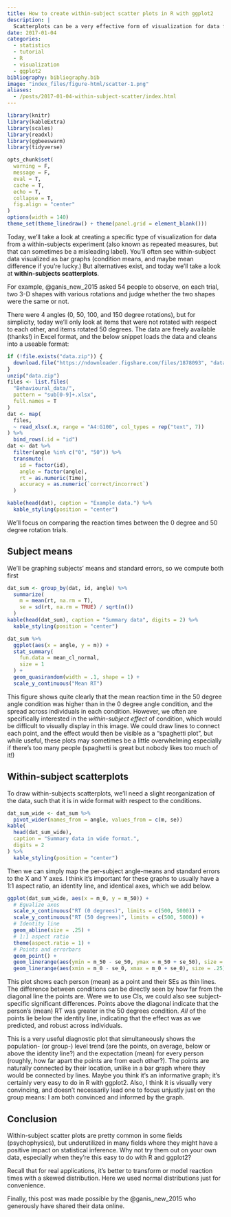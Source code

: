 ```yaml
---
title: How to create within-subject scatter plots in R with ggplot2
description: |
  Scatterplots can be a very effective form of visualization for data from within-subjects experiments. You'll often see within-subject data visualized as bar graphs (condition means, and maybe mean difference if you're lucky.) But alternatives exist, and today we'll take a look at within-subjects scatterplots.
date: 2017-01-04
categories:
  - statistics
  - tutorial
  - R
  - visualization
  - ggplot2
bibliography: bibliography.bib
image: "index_files/figure-html/scatter-1.png"
aliases:
  - /posts/2017-01-04-within-subject-scatter/index.html
---
```


```r
library(knitr)
library(kableExtra)
library(scales)
library(readxl)
library(ggbeeswarm)
library(tidyverse)
```

```r
opts_chunk$set(
  warning = F,
  message = F,
  eval = T,
  cache = T,
  echo = T,
  collapse = T,
  fig.align = "center"
)
options(width = 140)
theme_set(theme_linedraw() + theme(panel.grid = element_blank()))
```

Today, we'll take a look at creating a specific type of visualization for data from a within-subjects experiment (also known as repeated measures, but that can sometimes be a misleading label). You'll often see within-subject data visualized as bar graphs (condition means, and maybe mean difference if you're lucky.) But alternatives exist, and today we'll take a look at **within-subjects scatterplots**.

For example, @ganis_new_2015 asked 54 people to observe, on each trial, two 3-D shapes with various rotations and judge whether the two shapes were the same or not.

There were 4 angles (0, 50, 100, and 150 degree rotations), but for simplicity, today we'll only look at items that were not rotated with respect to each other, and items rotated 50 degrees. The data are freely available (thanks!) in Excel format, and the below snippet loads the data and cleans into a useable format:

```r
if (!file.exists("data.zip")) {
  download.file("https://ndownloader.figshare.com/files/1878093", "data.zip")
}
unzip("data.zip")
files <- list.files(
  "Behavioural_data/",
  pattern = "sub[0-9]+.xlsx",
  full.names = T
)
dat <- map(
  files,
  ~ read_xlsx(.x, range = "A4:G100", col_types = rep("text", 7))
) %>%
  bind_rows(.id = "id")
dat <- dat %>%
  filter(angle %in% c("0", "50")) %>%
  transmute(
    id = factor(id),
    angle = factor(angle),
    rt = as.numeric(Time),
    accuracy = as.numeric(`correct/incorrect`)
  )
```

```r
kable(head(dat), caption = "Example data.") %>%
  kable_styling(position = "center")
```

We'll focus on comparing the reaction times between the 0 degree and 50 degree rotation trials.

## Subject means

We'll be graphing subjects' means and standard errors, so we compute both first

```r
dat_sum <- group_by(dat, id, angle) %>%
  summarize(
    m = mean(rt, na.rm = T),
    se = sd(rt, na.rm = TRUE) / sqrt(n())
  )
kable(head(dat_sum), caption = "Summary data", digits = 2) %>%
  kable_styling(position = "center")
```

```r
dat_sum %>%
  ggplot(aes(x = angle, y = m)) +
  stat_summary(
    fun.data = mean_cl_normal,
    size = 1
  ) +
  geom_quasirandom(width = .1, shape = 1) +
  scale_y_continuous("Mean RT")
```

This figure shows quite clearly that the mean reaction time in the 50 degree angle condition was higher than in the 0 degree angle condition, and the spread across individuals in each condition. However, we often are specifically interested in the *within-subject effect* of condition, which would be difficult to visually display in this image. We could draw lines to connect each point, and the effect would then be visible as a "spaghetti plot", but while useful, these plots may sometimes be a little overwhelming especially if there's too many people (spaghetti is great but nobody likes too much of it!)

## Within-subject scatterplots

To draw within-subjects scatterplots, we'll need a slight reorganization of the data, such that it is in wide format with respect to the conditions.

```r
dat_sum_wide <- dat_sum %>%
  pivot_wider(names_from = angle, values_from = c(m, se))
kable(
  head(dat_sum_wide),
  caption = "Summary data in wide format.",
  digits = 2
) %>%
  kable_styling(position = "center")
```

Then we can simply map the per-subject angle-means and standard errors to the X and Y axes. I think it's important for these graphs to usually have a 1:1 aspect ratio, an identity line, and identical axes, which we add below.

```r
ggplot(dat_sum_wide, aes(x = m_0, y = m_50)) +
  # Equalize axes
  scale_x_continuous("RT (0 degrees)", limits = c(500, 5000)) +
  scale_y_continuous("RT (50 degrees)", limits = c(500, 5000)) +
  # Identity line
  geom_abline(size = .25) +
  # 1:1 aspect ratio
  theme(aspect.ratio = 1) +
  # Points and errorbars
  geom_point() +
  geom_linerange(aes(ymin = m_50 - se_50, ymax = m_50 + se_50), size = .25) +
  geom_linerange(aes(xmin = m_0 - se_0, xmax = m_0 + se_0), size = .25)
```

This plot shows each person (mean) as a point and their SEs as thin lines. The difference between conditions can be directly seen by how far from the diagonal line the points are. Were we to use CIs, we could also see subject-specific significant differences. Points above the diagonal indicate that the person's (mean) RT was greater in the 50 degrees condition. *All* of the points lie below the identity line, indicating that the effect was as we predicted, and robust across individuals.

This is a very useful diagnostic plot that simultaneously shows the population- (or group-) level trend (are the points, on average, below or above the identity line?) and the expectation (mean) for every person (roughly, how far apart the points are from each other?). The points are naturally connected by their location, unlike in a bar graph where they would be connected by lines. Maybe you think it's an informative graph; it's certainly very easy to do in R with ggplot2. Also, I think it is visually very convincing, and doesn't necessarily lead one to focus unjustly just on the group means: I am both convinced and informed by the graph.

## Conclusion

Within-subject scatter plots are pretty common in some fields (psychophysics), but underutilized in many fields where they might have a positive impact on statistical inference. Why not try them out on your own data, especially when they're this easy to do with R and ggplot2?

Recall that for real applications, it's better to transform or model reaction times with a skewed distribution. Here we used normal distributions just for convenience.

Finally, this post was made possible by the @ganis_new_2015 who generously have shared their data online.
